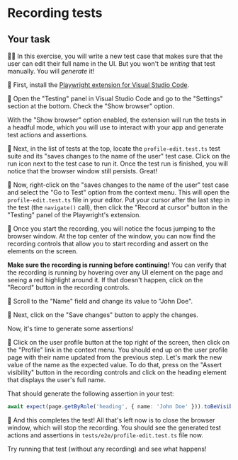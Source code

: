 # Recording tests

## Your task

👨‍💼 In this exercise, you will write a new test case that makes sure that the user can edit their full name in the UI. But you won't be _writing_ that test manually. You will _generate_ it!

🐨 First, install the [Playwright extension for Visual Studio Code](https://marketplace.visualstudio.com/items?itemName=ms-playwright.playwright).

🐨 Open the "Testing" panel in Visual Studio Code and go to the "Settings" section at the bottom. Check the "Show browser" option.

<callout-info>With the "Show browser" option enabled, the extension will run the tests in a headful mode, which you will use to interact with your app and generate test actions and assertions.</callout-info>

🐨 Next, in the list of tests at the top, locate the `profile-edit.test.ts` test suite and its "saves changes to the name of the user" test case. Click on the run icon next to the test case to run it. Once the test run is finished, you will notice that the browser window still persists. Great!

🐨 Now, right-click on the "saves changes to the name of the user" test case and select the "Go to Test" option from the context menu. This will open the `profile-edit.test.ts` file in your editor. Put your cursor after the last step in the test (the `navigate()` call), then click the "Record at cursor" button in the "Testing" panel of the Playwright's extension.

🐨 Once you start the recording, you will notice the focus jumping to the browser window. At the top center of the window, you can now find the recording controls that allow you to start recording and assert on the elements on the screen.

<callout-warning>**Make sure the recording is running before continuing!** You can verify that the recording is running by hovering over any UI element on the page and seeing a red highlight around it. If that doesn't happen, click on the "Record" button in the recording controls.</callout-warning>

🐨 Scroll to the "Name" field and change its value to "John Doe".

🐨 Next, click on the "Save changes" button to apply the changes.

Now, it's time to generate some assertions!

🐨 Click on the user profile button at the top right of the screen, then click on the "Profile" link in the context menu. You should end up on the user profile page with their name updated from the previous step. Let's mark the new value of the name as the expected value. To do that, press on the "Assert visibility" button in the recording controls and click on the heading element that displays the user's full name.

That should generate the following assertion in your test:

```ts
await expect(page.getByRole('heading', { name: 'John Doe' })).toBeVisible()
```

🐨 And this completes the test! All that's left now is to close the browser window, which will stop the recording. You should see the generated test actions and assertions in <InlineFile file="./tests/e2e/profile-edit.test.ts">`tests/e2e/profile-edit.test.ts`</InlineFile> file now.

Try running that test (without any recording) and see what happens!
